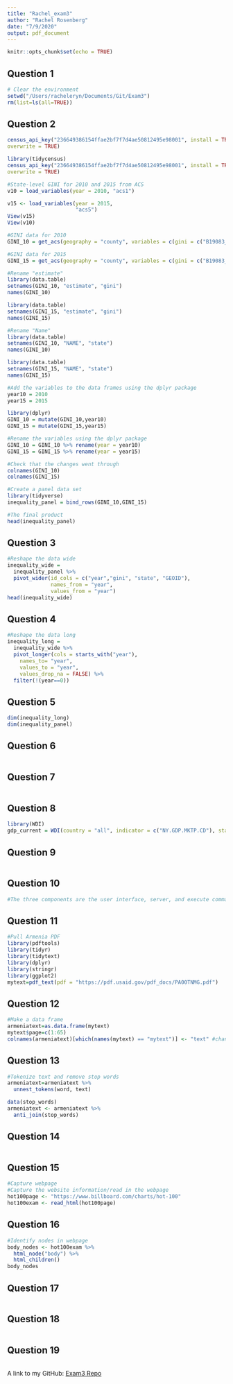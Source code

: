 ```yaml
---
title: "Rachel_exam3"
author: "Rachel Rosenberg"
date: "7/9/2020"
output: pdf_document
---
```


```r
knitr::opts_chunk$set(echo = TRUE)
```

## Question 1
```r
# Clear the environment
setwd("/Users/racheleryn/Documents/Git/Exam3")
rm(list=ls(all=TRUE))
```


## Question 2
```r
census_api_key("236649386154ffae2bf7f7d4ae50812495e98001", install = TRUE,
overwrite = TRUE)
```

```r
library(tidycensus) 
census_api_key("236649386154ffae2bf7f7d4ae50812495e98001", install = TRUE,
overwrite = TRUE)

#State-level GINI for 2010 and 2015 from ACS
v10 = load_variables(year = 2010, "acs1")

v15 <- load_variables(year = 2015,
                      "acs5")
View(v15)
View(v10)

#GINI data for 2010
GINI_10 = get_acs(geography = "county", variables = c(gini = c("B19083_001")))

#GINI data for 2015 
GINI_15 = get_acs(geography = "county", variables = c(gini = c("B19083_001")))

#Rename "estimate"
library(data.table)
setnames(GINI_10, "estimate", "gini")
names(GINI_10)

library(data.table)
setnames(GINI_15, "estimate", "gini")
names(GINI_15)

#Rename "Name"
library(data.table)
setnames(GINI_10, "NAME", "state")
names(GINI_10)

library(data.table)
setnames(GINI_15, "NAME", "state")
names(GINI_15)

#Add the variables to the data frames using the dplyr package
year10 = 2010
year15 = 2015

library(dplyr)
GINI_10 = mutate(GINI_10,year10) 
GINI_15 = mutate(GINI_15,year15)

#Rename the variables using the dplyr package
GINI_10 = GINI_10 %>% rename(year = year10) 
GINI_15 = GINI_15 %>% rename(year = year15)

#Check that the changes went through 
colnames(GINI_10) 
colnames(GINI_15)

#Create a panel data set
library(tidyverse)
inequality_panel = bind_rows(GINI_10,GINI_15)

#The final product
head(inequality_panel)

```

## Question 3
```r
#Reshape the data wide
inequality_wide =
  inequality_panel %>%
  pivot_wider(id_cols = c("year","gini", "state", "GEOID"),
              names_from = "year",
              values_from = "year")
head(inequality_wide)
```


## Question 4
```r
#Reshape the data long
inequality_long =
  inequality_wide %>%
  pivot_longer(cols = starts_with("year"),
    names_to= "year",
    values_to = "year",
    values_drop_na = FALSE) %>%
  filter(!(year==0))
```


## Question 5
```r
dim(inequality_long)
dim(inequality_panel)
```


## Question 6
```r

```


## Question 7
```r

```


## Question 8
```r
library(WDI)
gdp_current = WDI(country = "all", indicator = c("NY.GDP.MKTP.CD"), start = 2006, end = 2007) 
```


## Question 9
```r

```


## Question 10
```r
#The three components are the user interface, server, and execute command. 
```


## Question 11
```r
#Pull Armenia PDF
library(pdftools)
library(tidyr) 
library(tidytext) 
library(dplyr) 
library(stringr) 
library(ggplot2)
mytext=pdf_text(pdf = "https://pdf.usaid.gov/pdf_docs/PA00TNMG.pdf")

```


## Question 12
```r
#Make a data frame 
armeniatext=as.data.frame(mytext)
mytext$page=c(1:65)
colnames(armeniatext)[which(names(mytext) == "mytext")] <- "text" #change column name
```


## Question 13
```r
#Tokenize text and remove stop words
armeniatext=armeniatext %>% 
  unnest_tokens(word, text)

data(stop_words)
armeniatext <- armeniatext %>% 
  anti_join(stop_words)
```


## Question 14
```r

```


## Question 15
```r
#Capture webpage
#Capture the website information/read in the webpage
hot100page <- "https://www.billboard.com/charts/hot-100" 
hot100exam <- read_html(hot100page)
```


## Question 16
```r
#Identify nodes in webpage
body_nodes <- hot100exam %>% 
  html_node("body") %>% 
  html_children()
body_nodes
```


## Question 17
```r

```


## Question 18
```r

```


## Question 19
```r

```


A link to my GitHub: [Exam3 Repo](https://github.com/r-rosenberg/exam3)







